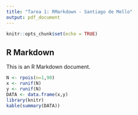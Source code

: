 ```yaml
---
title: "Tarea 1: RMarkdown - Santiago de Mello"
output: pdf_document
---
```


```r
knitr::opts_chunk$set(echo = TRUE)
```



## R Markdown

This is an R Markdown document.


```r
N <- rpois(n=1,90)
x <- runif(N)
y <- runif(N)
DATA <- data.frame(x,y)
library(knitr)
kable(summary(DATA))

```



